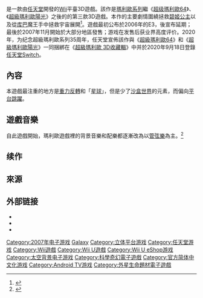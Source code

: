 {{Expand|time=2015-02-17T13:06:19+00:00}}

{{noteTA
| G1=Games
| G2=Nintendo
}}
{{Infobox video game
| title = 超級瑪利歐銀河
| japanese = スーパーマリオギャラクシー
| english = Super Mario Galaxy
| image = SuperMarioGalaxy.jpg
| caption = 游戏美版封面
| director = [[小泉欢晃|小泉欢晃]]
| producer = {{spml|[[宫本茂|宫本茂]]|清水隆雄}}
| designer = {{spml|小泉欢晃|宫本茂<small>（策划）</small>}}
| programmer = {{spml|古闲直树<small>（总监）</small>|早川毅<small>（主设计）</small>}}
| artist = 元仓健太
| composer = {{spml|[[横田真人|横田真人]]|[[近藤浩治|近藤浩治]]}}
| writer = {{spml|一角崇行|小泉欢晃}}
| developer = [[任天堂情报开发本部|任天堂情报开发本部东京製作部]]
| publisher = [[任天堂|任天堂]]
| series = [[超級瑪利歐系列|超級瑪利歐系列]]
| platforms = [[Wii|Wii]]<br/>[[Wii_U|Wii U]]<br/>[[Nvidia_Shield_TV|Nvidia Shield TV]]<br/>[[任天堂Switch|任天堂Switch]]<small>（3D收藏輯）</small>
| released = '''Wii'''{{releasedate|JP|2007年11月1日|NA|2007年11月12日|EU|2007年11月16日|AU|2007年11月29日|南韓|2008年9月4日}}'''Wii U（下載版）'''{{releasedate|JP|2015年5月31日|NA|2015年12月24日|EU|2016年2月4日|AU|2016年2月5日}}'''NSTV'''{{vgr|CN|2018年3月22日<ref>[https://weibo.com/6154885380/G8y23yTnm? @英伟达SHIELD].新浪微博.2018-03-22.[2018-03-22].</ref>}}'''任天堂Switch'''{{releasedate|WW|2020年9月18日}}
| genre = [[平台游戏|平台]]
| modes = [[单人游戏|1-2人]]
}}

{{Vgname|超級瑪利歐銀河|en=Super Mario Galaxy |ja=スーパーマリオギャラクシー}}是一款由[[任天堂|任天堂]]開發的[[Wii|Wii]]平臺3D遊戲。該作是[[瑪利歐系列|瑪利歐系列]]繼《[[超级瑪利歐64|超级瑪利歐64]]》、《[[超級瑪利歐陽光|超級瑪利歐陽光]]》之後的的第三款3D遊戲。本作的主要劇情圍繞拯救[[碧姬公主|碧姬公主]]以及從[[库巴_(角色)|库巴]]魔王手中拯救宇宙展開<ref>{{cite web|title=New Damsel In Distress in Super Mario Galaxy?|publisher=[[FileFront|FileFront]]|url=http://news.filefront.com/new-damsel-in-distress-in-super-mario-galaxy/|date=July 18, 2007|accessdate=November 1, 2007|archive-date=2010-04-09|archive-url=https://web.archive.org/web/20100409043425/http://news.filefront.com/new-damsel-in-distress-in-super-mario-galaxy/|dead-url=no}}</ref>。遊戲最初公布於2006年的E3，後宣布延期；最後於2007年11月開始於大部分地區發售；游戏在发售后获业界高度评价。2020年，为纪念超級瑪利歐系列35周年，任天堂宣佈該作與《[[超級瑪利歐64|超級瑪利歐64]]》和《[[超級瑪利歐陽光|超級瑪利歐陽光]]》一同捆綁在《[[超級瑪利歐_3D收藏輯|超級瑪利歐 3D收藏輯]]》中并於2020年9月18日登錄[[任天堂Switch|任天堂Switch]]。

==內容==
本遊戲最注重的地方是[[重力反轉|重力反轉]]和「[[星球|星球]]」，但是少了[[開放世界遊戲|沙盒世界]]的元素，而偏向[[平台跳躍遊戲|平台跳躍]]。

== 遊戲音樂 ==
自此遊戲開始，瑪利歐遊戲裡的背景音樂和配樂都逐漸改為以[[管弦樂|管弦樂]]為主。<ref>{{YouTube|n3YCRAiizjo|link=no|Super Mario 3D World - Big Band Orchestra Music}}</ref>

== 续作 ==

{{main|超级马力欧银河2}}

==來源==
{{reflist}}

== 外部链接 ==
* {{Official|https://web.archive.org/web/20190704221508/https://shield.nvidia.cn/games/geforce-now/supermariogalaxy}}{{zh-cn}}
* {{Official|http://www.nintendo.co.jp/wii/rmgj/}}{{ja}}
* {{Official|http://www.nintendo.com/sites/supermariogalaxy/#}}{{en}}

{{瑪利歐系列}}
{{宮本茂}}
{{Authority control}}

{{DEFAULTSORT:Super Mario Galaxy}}
[[Category:2007年电子游戏|Category:2007年电子游戏]]
[[Category:超级马力欧系列电子游戏|Galaxy]]
[[Category:立体平台游戏|Category:立体平台游戏]]
[[Category:任天堂游戏|Category:任天堂游戏]]
[[Category:Wii遊戲|Category:Wii遊戲]]
[[Category:Wii_U遊戲|Category:Wii U遊戲]]
[[Category:Wii_U_eShop游戏|Category:Wii U eShop游戏]]
[[Category:太空背景电子游戏|Category:太空背景电子游戏]]
[[Category:科學奇幻電子遊戲|Category:科學奇幻電子遊戲]]
[[Category:官方简体中文化游戏|Category:官方简体中文化游戏]]
[[Category:Android_TV游戏|Category:Android TV游戏]]
[[Category:外星生命題材電子遊戲|Category:外星生命題材電子遊戲]]